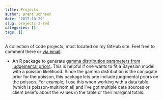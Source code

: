 ```yaml
---
title: Projects
author: Brent Johnson
date: '2017-10-29'
slug: projects-2-rmd
categories: []
tags: []
---
```


A collection of code projects, most located on my GitHub site.  Feel free to comment there or [via email](brent@centralmoment.com).

* An R package to generate [gamma distribution parameters from judgemental priors](https://github.com/JohnsonBrent/gammabuster). This is helpful if one wants to fit a Bayesian model with a poisson likelihood. Since the gamma distribution is the conjugate prior for the poisson, this package lets one include judgmental priors on the poisson. For example, I use this when working with a data table (which is poisson-multinomial) and I've got multiple data sources or client beliefs about the values in the table or their marginal totals.